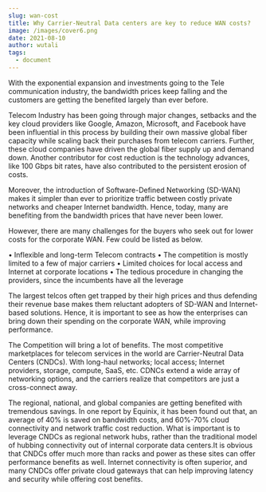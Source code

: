 ```yaml
---
slug: wan-cost
title: Why Carrier-Neutral Data centers are key to reduce WAN costs?
image: /images/cover6.png
date: 2021-08-10
author: wutali
tags:
  - document
---
```


With the exponential expansion and investments going to the Tele communication industry, the bandwidth prices keep falling and the customers are getting the benefited largely than ever before.

Telecom Industry has been going through major changes, setbacks and the key cloud providers like Google, Amazon, Microsoft, and Facebook have been influential in this process by building their own massive global fiber capacity while scaling back their purchases from telecom carriers. Further, these cloud companies have driven the global fiber supply up and demand down. Another contributor for cost reduction is the technology advances, like 100 Gbps bit rates, have also contributed to the persistent erosion of costs.

Moreover, the introduction of Software-Defined Networking (SD-WAN) makes it simpler than ever to prioritize traffic between costly private networks and cheaper Internet bandwidth. Hence, today, many are benefiting from the bandwidth prices that have never been lower.

However, there are many challenges for the buyers who seek out for lower costs for the corporate WAN. Few could be listed as below.

•	Inflexible and long-term Telecom contracts
•	The competition is mostly limited to a few of major carriers
•	Limited choices for local access and Internet at corporate locations
•	The tedious procedure in changing the providers, since the incumbents have all the leverage

The largest telcos often get trapped by their high prices and thus defending their revenue base makes them reluctant adopters of SD-WAN and Internet-based solutions. Hence, it is important to see as how the enterprises can bring down their spending on the corporate WAN, while improving performance. 

The Competition will bring a lot of benefits. The most competitive marketplaces for telecom services in the world are Carrier-Neutral Data Centers (CNDCs). With long-haul networks; local access; Internet providers, storage, compute, SaaS, etc. CDNCs extend a wide array of networking options, and the carriers realize that competitors are just a cross-connect away.

The regional, national, and global companies are getting benefited with tremendous savings. In one report by Equinix, it has been found out that, an average of 40% is saved on bandwidth costs, and 60%-70% cloud connectivity and network traffic cost reduction.
What is important is to leverage CNDCs as regional network hubs, rather than the traditional model of hubbing connectivity out of internal corporate data centers.It is obvious that CNDCs offer much more than racks and power as these sites can offer performance benefits as well. Internet connectivity is often superior, and many CNDCs offer private cloud gateways that can help improving latency and security while offering cost benefits.

